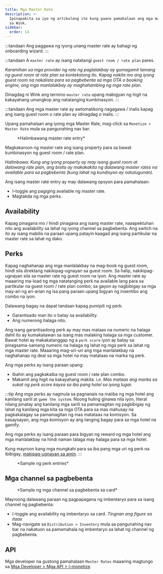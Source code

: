 ```yaml
---
title: Mga Master Rate
description: >-
  Ipinapakita sa iyo ng artikulong ito kung paano pamahalaan ang mga master rate
  sa Wink.
sidebar:
  order: 14
---
```


:::tandaan
Ang paggawa ng iyong unang master rate ay bahagi ng onboarding wizard.
:::

:::tandaan
A `master rate` ay isang natatangi `guest room / rate plan` pares.

*Karamihan sa mga provider ng rate ng paglalakbay ay gumagamit lamang ng guest room at rate plan sa kontekstong ito. Kapag nakita mo ang iyong guest room na nakalista para sa pagbebenta sa mga OTA o booking engine, ang mga manlalakbay ay maghahambing ng mga rate plan.*

Dinagdag ni Wink ang termino `master rate` upang mabigyan ng higit na kakayahang umangkop ang natatanging kumbinasyon.
:::

:::tandaan
Ang mga master rate ay awtomatikong nagagawa / inalis kapag ang isang guest room o rate plan ay idinagdag o inalis.
:::

Upang pamahalaan ang iyong mga Master Rate, mag-click sa `Monetize > Master Rate` mula sa pangunahing nav bar.

<figure>
  <CloudinaryImage width="350" height="484" resize="scale" quality="best" alt="Master Rate" src="academy/master-rate" errorImage="noimage_opaque_nyrtl0.png" />

  <figcaption>*Halimbawang master rate entry*</figcaption>
</figure>


Magkakaroon ng master rate ang isang property para sa bawat kumbinasyon ng guest room / rate plan.

*Halimbawa: Kung ang iyong property ay may isang guest room at dalawang rate plan, ang bisita ay makakakita ng dalawang master rates na available para sa pagbebenta (kung lahat ng kundisyon ay natutugunan).*

Ang isang master rate entry ay may dalawang opsyon para pamahalaan:

* I-toggle ang pagiging available ng master rate.
* Magtakda ng mga perks.

## Availability

Kapag pinagana mo / hindi pinagana ang isang master rate, naaapektuhan nito ang availability sa lahat ng iyong channel sa pagbebenta. Ang switch na ito ay isang mabilis na paraan upang patayin kaagad ang isang partikular na master rate sa lahat ng dako.

## Perks

Kapag naghahanap ang mga manlalakbay na mag-book ng guest room, hindi sila direktang nakikipag-ugnayan sa guest room. Sa halip, nakikipag-ugnayan sila sa master rate ng guest room na iyon.
Ang master rate ay maaaring ma-load ng mga natatanging perk na available lang para sa partikular na guest room / rate plan combo; sa gayon ay nagbibigay sa mga may-ari ng ari-arian ng isa pang paraan upang bigyan ng insentibo ang combo na iyon.

Dalawang bagay na dapat tandaan kapag pumipili ng perk:

* Garantisado man ito o batay sa availability.
* Ang numerong halaga nito.

Ang isang garantisadong perk ay may mas mataas na numeric na halaga dahil ito ay kumakatawan sa isang mas malaking halaga sa mga customer.
Bawat hotel ay makakatanggap ng a `perk score` iyon ay batay sa pinagsama-samang numeric na halaga ng lahat ng mga perk sa lahat ng mga master rate.
Maaaring mag-uri-uri ang mga manlalakbay na naghahanap ng deal sa mga hotel na may matataas na marka ng perk.

Ang mga perks ay isang paraan upang:

* Ibahin ang pagkakaiba ng guest room / rate plan combo.
* Makamit ang higit na kakayahang makita. *i.e. Mas mataas ang marka sa sukat ng perk score kaysa sa iba pang hotel sa iyong lugar.*

:::tip
Ang mga perks ay nagmula sa pagnanais na maiiba ng mga hotel ang kanilang sarili at `game the system`.
Noong huling ginawa nila iyon, literal nilang pinatay ang kanilang mga sarili sa pamamagitan ng pagbibigay ng lahat ng kanilang mga kita sa mga OTA para sa mas mahusay na pagkakalagay sa pamamagitan ng mas matataas na komisyon.
Sa kasaysayan, ang mga komisyon ay ang tanging bagay para sa mga hotel na gamify.

Ang mga perks ay isang paraan para bigyan ng reward ng mga hotel ang mga manlalakbay na hindi naman talaga may halaga para sa mga hotel.

Kung mayroon kang mga mungkahi para sa iba pang mga uri ng perk na ibibigay, [makipag-ugnayan sa amin](mailto:hi@wink.travel).
:::

<figure>
  <CloudinaryImage width="700" height="263" resize="scale" quality="best" alt="Perks" src="academy/perks" errorImage="noimage_opaque_nyrtl0.png" />

  <figcaption>*Sample ng perk entries*</figcaption>
</figure>


## Mga channel sa pagbebenta

<figure>
  <CloudinaryImage width="350" height="368" resize="scale" quality="best" alt="Mga channel sa pagbebenta" src="academy/sales-channels-card" errorImage="noimage_opaque_nyrtl0.png" />

  <figcaption>*Sample ng mga channel sa pagbebenta sa card*</figcaption>
</figure>


Mayroong dalawang paraan ng pagpapagana ng imbentaryo para sa isang channel ng pagbebenta:

* I-toggle ang availability ng imbentaryo sa card. *Tingnan ang figure sa itaas*
* Mag-navigate sa `Distribution > Inventory` mula sa pangunahing nav bar na nakatuon sa pamamahala ng imbentaryo sa lahat ng channel ng pagbebenta.

## API

Mga developer na gustong pamahalaan `Master Rates` maaaring magtungo sa [Mga Developer > Mga API > I-monetize](/developers/apis/#monetize-api).

